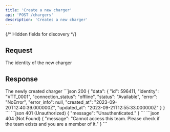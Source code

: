 ```yaml
---
title: 'Create a new charger'
api: 'POST /chargers'
description: 'Creates a new charger'
---
```

{/* Hidden fields for discovery */}
<ParamField body="identity" type="string" required hidden />

## Request
<Tabs>
  <Tab title="Body">
    <ParamField body="identity" type="string" required>
      The identity of the new charger
    </ParamField>
  </Tab>
</Tabs>

## Response
<Tabs>
  <Tab title="Data">
    <ResponseField name="data" type="Charger">
      The newly created charger
      <Expandable title="Charger">
        <Snippet file="types/Charger/Charger.mdx" />
      </Expandable>
    </ResponseField>
  </Tab>
  <Tab title="Example">
    <CodeGroup>
      ```json 200
      {
        "data": {
          "id": 596411,
          "identity": "VTT_0001",
          "connection_status": "offline",
          "status": "Available",
          "error": "NoError",
          "error_info": null,
          "created_at": "2023-09-20T12:40:39.000000Z",
          "updated_at": "2023-09-21T12:55:33.000000Z"
        }
      }
      ```
      ```json 401 (Unauthorized)
      {
        "message": "Unauthenticated."
      }
      ```
      ```json 404 (Not Found)
      {
        "message": "Cannot access this team. Please check if the team exists and you are a member of it."
      }
      ```
    </CodeGroup>
  </Tab>
</Tabs>